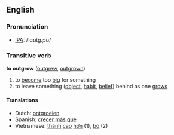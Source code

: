 ==English==
=== Pronunciation ===
*[[w:IPA|IPA]]: /'ɑʊtgɻɔʊ/

=== Transitive verb ===
'''to outgrow''' ([[outgrew]], [[outgrown]])

# to [[become]] too [[big]] for something
# to leave something ([[object]], [[habit]], [[belief]]) behind as one [[grows]]

==== Translations ====
*Dutch: [[ontgroeien]]
*Spanish: [[crecer más que]]
*Vietnamese: [[thành#Vietnamese|thành]] [[cao#Vietnamese|cao]] [[hơn]] (1), [[bỏ]] (2)